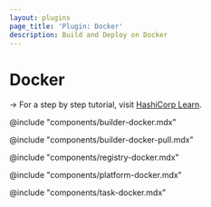 ```yaml
---
layout: plugins
page_title: 'Plugin: Docker'
description: Build and Deploy on Docker
---
```


# Docker

-> For a step by step tutorial, visit [HashiCorp
Learn](https://learn.hashicorp.com/collections/waypoint/get-started-docker).

@include "components/builder-docker.mdx"

@include "components/builder-docker-pull.mdx"

@include "components/registry-docker.mdx"

@include "components/platform-docker.mdx"

@include "components/task-docker.mdx"
